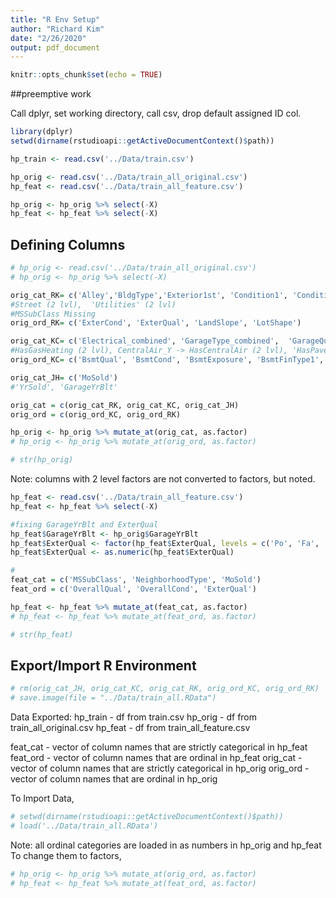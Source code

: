 ```yaml
---
title: "R Env Setup"
author: "Richard Kim"
date: "2/26/2020"
output: pdf_document
---
```


```r
knitr::opts_chunk$set(echo = TRUE)
```

##preemptive work

Call dplyr, set working directory, call csv, drop default assigned ID col.

```r
library(dplyr)
setwd(dirname(rstudioapi::getActiveDocumentContext()$path))

hp_train <- read.csv('../Data/train.csv')

hp_orig <- read.csv('../Data/train_all_original.csv')
hp_feat <- read.csv('../Data/train_all_feature.csv')

hp_orig <- hp_orig %>% select(-X)
hp_feat <- hp_feat %>% select(-X)
```

## Defining Columns

```r

# hp_orig <- read.csv('../Data/train_all_original.csv')
# hp_orig <- hp_orig %>% select(-X)

orig_cat_RK= c('Alley','BldgType','Exterior1st', 'Condition1', 'Condition2', 'Exterior2nd', 'Foundation', 'HouseStyle', 'LandContour','LotConfig', 'MasVnrType', 'MSZoning', 'RoofMatl', 'Neighborhood') 
#Street (2 lvl),  'Utilities' (2 lvl)
#MSSubClass Missing
orig_ord_RK= c('ExterCond', 'ExterQual', 'LandSlope', 'LotShape')

orig_cat_KC= c('Electrical_combined', 'GarageType_combined',  'GarageQual_combined', 'SaleType_combined') 
#HasGasHeating (2 lvl), CentralAir_Y -> HasCentralAir (2 lvl), 'HasPavedDrive' (2 lvl), 'SaleCond_combined' (2 lvl)
orig_ord_KC= c('BsmtQual', 'BsmtCond', 'BsmtExposure', 'BsmtFinType1', 'BsmtFinType2', 'HeatingQC', 'KitchenQual', 'Functional', 'FireplaceQu', 'GarageFinish', 'GarageCond', 'Fence')

orig_cat_JH= c('MoSold')
#'YrSold', 'GarageYrBlt'

orig_cat = c(orig_cat_RK, orig_cat_KC, orig_cat_JH)
orig_ord = c(orig_ord_KC, orig_ord_RK)

hp_orig <- hp_orig %>% mutate_at(orig_cat, as.factor)
# hp_orig <- hp_orig %>% mutate_at(orig_ord, as.factor)

# str(hp_orig)
```

Note: columns with 2 level factors are not converted to factors, but noted.

```r

hp_feat <- read.csv('../Data/train_all_feature.csv')
hp_feat <- hp_feat %>% select(-X)

#fixing GarageYrBlt and ExterQual
hp_feat$GarageYrBlt <- hp_orig$GarageYrBlt
hp_feat$ExterQual <- factor(hp_feat$ExterQual, levels = c('Po', 'Fa', 'TA', 'Gd', 'Ex'))
hp_feat$ExterQual <- as.numeric(hp_feat$ExterQual)

#
feat_cat = c('MSSubClass', 'NeighborhoodType', 'MoSold')
feat_ord = c('OverallQual', 'OverallCond', 'ExterQual')

hp_feat <- hp_feat %>% mutate_at(feat_cat, as.factor)
# hp_feat <- hp_feat %>% mutate_at(feat_ord, as.factor)

# str(hp_feat)
```

## Export/Import R Environment

```r
# rm(orig_cat_JH, orig_cat_KC, orig_cat_RK, orig_ord_KC, orig_ord_RK)
# save.image(file = "../Data/train_all.RData")
```

Data Exported:
hp_train - df from train.csv
hp_orig - df from train_all_original.csv
hp_feat - df from train_all_feature.csv

feat_cat - vector of column names that are strictly categorical in hp_feat
feat_ord - vector of column names that are ordinal in hp_feat
orig_cat - vector of column names that are strictly categorical in hp_orig
orig_ord - vector of column names that are ordinal in hp_orig

To Import Data,
```r
# setwd(dirname(rstudioapi::getActiveDocumentContext()$path))
# load('../Data/train_all.RData')
```

Note: all ordinal categories are loaded in as numbers in hp_orig and hp_feat
To change them to factors,
```r
# hp_orig <- hp_orig %>% mutate_at(orig_ord, as.factor)
# hp_feat <- hp_feat %>% mutate_at(feat_ord, as.factor)
```


